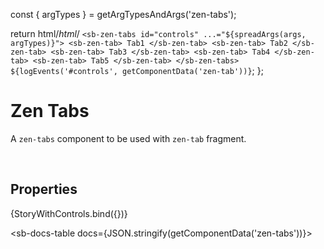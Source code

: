 const { argTypes } = getArgTypesAndArgs('zen-tabs');

<Meta title="In progress/Tabs/Tabs" component="zen-tabs" argTypes={argTypes} />

  return html/*html*/ `
    <sb-zen-tabs id="controls" ...="${spreadArgs(args, argTypes)}">
      <sb-zen-tab> Tab1 </sb-zen-tab>
      <sb-zen-tab> Tab2 </sb-zen-tab>
      <sb-zen-tab> Tab3 </sb-zen-tab>
      <sb-zen-tab> Tab4 </sb-zen-tab>
      <sb-zen-tab> Tab5 </sb-zen-tab>
    </sb-zen-tabs>
    ${logEvents('#controls', getComponentData('zen-tab'))}
  `;
};

# Zen Tabs

A `zen-tabs` component to be used with `zen-tab` fragment.

<br />

## Properties

<Canvas>
  <Story
    name="default"
    args={{
      ...getDefaultArgs(argTypes),
    }}
  >
    {StoryWithControls.bind({})}
  </Story>
</Canvas>

<ArgsTable story="default" />

<sb-docs-table docs={JSON.stringify(getComponentData('zen-tabs'))}></sb-docs-table>
